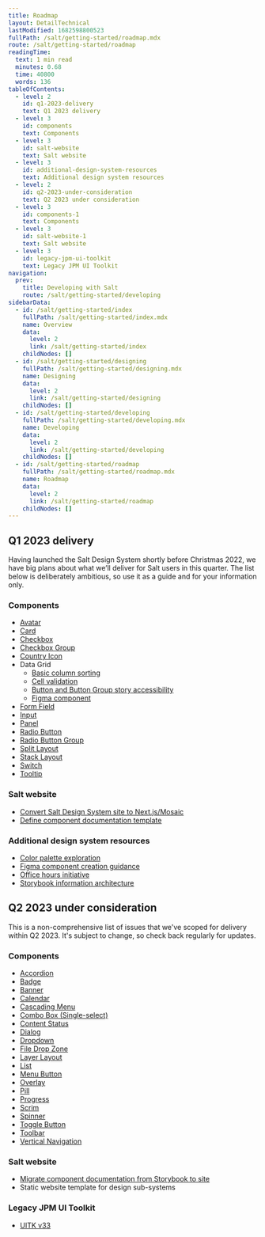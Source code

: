 ```yaml
---
title: Roadmap
layout: DetailTechnical
lastModified: 1682598800523
fullPath: /salt/getting-started/roadmap.mdx
route: /salt/getting-started/roadmap
readingTime:
  text: 1 min read
  minutes: 0.68
  time: 40800
  words: 136
tableOfContents:
  - level: 2
    id: q1-2023-delivery
    text: Q1 2023 delivery
  - level: 3
    id: components
    text: Components
  - level: 3
    id: salt-website
    text: Salt website
  - level: 3
    id: additional-design-system-resources
    text: Additional design system resources
  - level: 2
    id: q2-2023-under-consideration
    text: Q2 2023 under consideration
  - level: 3
    id: components-1
    text: Components
  - level: 3
    id: salt-website-1
    text: Salt website
  - level: 3
    id: legacy-jpm-ui-toolkit
    text: Legacy JPM UI Toolkit
navigation:
  prev:
    title: Developing with Salt
    route: /salt/getting-started/developing
sidebarData:
  - id: /salt/getting-started/index
    fullPath: /salt/getting-started/index.mdx
    name: Overview
    data:
      level: 2
      link: /salt/getting-started/index
    childNodes: []
  - id: /salt/getting-started/designing
    fullPath: /salt/getting-started/designing.mdx
    name: Designing
    data:
      level: 2
      link: /salt/getting-started/designing
    childNodes: []
  - id: /salt/getting-started/developing
    fullPath: /salt/getting-started/developing.mdx
    name: Developing
    data:
      level: 2
      link: /salt/getting-started/developing
    childNodes: []
  - id: /salt/getting-started/roadmap
    fullPath: /salt/getting-started/roadmap.mdx
    name: Roadmap
    data:
      level: 2
      link: /salt/getting-started/roadmap
    childNodes: []
---
```


## Q1 2023 delivery

Having launched the Salt Design System shortly before Christmas 2022, we have big plans about what we’ll deliver for Salt users in this quarter. The list below is deliberately ambitious, so use it as a guide and for your information only.

### Components

- [Avatar](https://github.com/jpmorganchase/salt-ds/issues/1033)
- [Card](https://github.com/jpmorganchase/salt-ds/issues/1096)
- [Checkbox](https://github.com/jpmorganchase/salt-ds/issues/478)
- [Checkbox Group](https://github.com/jpmorganchase/salt-ds/issues/484)
- [Country Icon](https://github.com/jpmorganchase/salt-ds/issues/972)
- Data Grid
  - [Basic column sorting](https://github.com/jpmorganchase/salt-ds/issues/1010)
  - [Cell validation](https://github.com/jpmorganchase/salt-ds/issues/1011)
  - [Button and Button Group story accessibility](https://github.com/jpmorganchase/salt-ds/issues/1012)
  - [Figma component](https://github.com/jpmorganchase/salt-ds/issues/1122)
- [Form Field](https://github.com/jpmorganchase/salt-ds/issues/431)
- [Input](https://github.com/jpmorganchase/salt-ds/issues/477)
- [Panel](https://github.com/jpmorganchase/salt-ds/issues/325)
- [Radio Button](https://github.com/jpmorganchase/salt-ds/issues/479)
- [Radio Button Group](https://github.com/jpmorganchase/salt-ds/issues/485)
- [Split Layout](https://github.com/jpmorganchase/salt-ds/issues/481)
- [Stack Layout](https://github.com/jpmorganchase/salt-ds/issues/949)
- [Switch](https://github.com/jpmorganchase/salt-ds/issues/486)
- [Tooltip](https://github.com/jpmorganchase/salt-ds/issues/324)

### Salt website

- [Convert Salt Design System site to Next.js/Mosaic](https://github.com/jpmorganchase/salt-ds/issues/1101)
- [Define component documentation template](https://github.com/jpmorganchase/salt-ds/issues/1085)

### Additional design system resources

- [Color palette exploration](https://github.com/jpmorganchase/salt-ds/issues/1110)
- [Figma component creation guidance](https://github.com/jpmorganchase/salt-ds/issues/1123)
- [Office hours initiative](https://github.com/jpmorganchase/salt-ds/issues/1062)
- [Storybook information architecture](https://github.com/jpmorganchase/salt-ds/issues/1087)

## Q2 2023 under consideration

This is a non-comprehensive list of issues that we've scoped for delivery within Q2 2023. It's subject to change, so check back regularly for updates.

### Components

- [Accordion](https://github.com/jpmorganchase/salt-ds/issues/1046)
- [Badge](https://github.com/jpmorganchase/salt-ds/issues/1056)
- [Banner](https://github.com/jpmorganchase/salt-ds/issues/392)
- [Calendar](https://github.com/jpmorganchase/salt-ds/issues/494)
- [Cascading Menu](https://github.com/jpmorganchase/salt-ds/issues/1047)
- [Combo Box (Single-select)](https://github.com/jpmorganchase/salt-ds/issues/491)
- [Content Status](https://github.com/jpmorganchase/salt-ds/issues/487)
- [Dialog](https://github.com/jpmorganchase/salt-ds/issues/1048)
- [Dropdown](https://github.com/jpmorganchase/salt-ds/issues/490)
- [File Drop Zone](https://github.com/jpmorganchase/salt-ds/issues/1049)
- [Layer Layout](https://github.com/jpmorganchase/salt-ds/issues/369)
- [List](https://github.com/jpmorganchase/salt-ds/issues/489)
- [Menu Button](https://github.com/jpmorganchase/salt-ds/issues/1050)
- [Overlay](https://github.com/jpmorganchase/salt-ds/issues/1051)
- [Pill](https://github.com/jpmorganchase/salt-ds/issues/488)
- [Progress](https://github.com/jpmorganchase/salt-ds/issues/394)
- [Scrim](https://github.com/jpmorganchase/salt-ds/issues/331)
- [Spinner](https://github.com/jpmorganchase/salt-ds/issues/1026)
- [Toggle Button](https://github.com/jpmorganchase/salt-ds/issues/1052)
- [Toolbar](https://github.com/jpmorganchase/salt-ds/issues/1053)
- [Vertical Navigation](https://github.com/jpmorganchase/salt-ds/issues/1054)

### Salt website

- [Migrate component documentation from Storybook to site](https://github.com/jpmorganchase/salt-ds/issues/1044)
- Static website template for design sub-systems

### Legacy JPM UI Toolkit

- [UITK v33](https://github.com/jpmorganchase/salt-ds/issues/1045)
